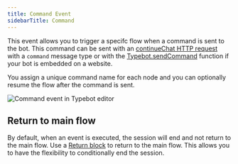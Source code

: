 ```yaml
---
title: Command Event
sidebarTitle: Command
---
```


This event allows you to trigger a specifc flow when a command is sent to the bot. This command can be sent with an [continueChat HTTP request](/api-reference/chat/continue-chat) with a `command` message type or with the [Typebot.sendCommand](/deploy/web/html-javascript#commands) function if your bot is embedded on a website.

You assign a unique command name for each node and you can optionally resume the flow after the command is sent.

<Frame>
  <img src="/images/events/command.avif" alt="Command event in Typebot editor" />
</Frame>

## Return to main flow

By default, when an event is executed, the session will end and not return to the main flow. Use a [Return block](/editor/blocks/logic/return) to return to the main flow. This allows you to have the flexibility to conditionally end the session.